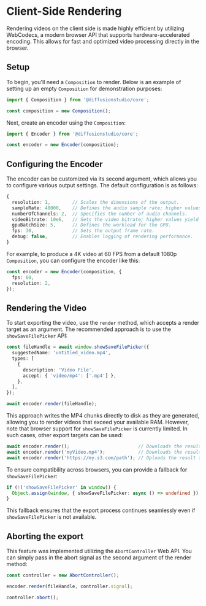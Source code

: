 # Client-Side Rendering

Rendering videos on the client side is made highly efficient by utilizing WebCodecs, a modern browser API that supports hardware-accelerated encoding. This allows for fast and optimized video processing directly in the browser.

## Setup

To begin, you'll need a `Composition` to render. Below is an example of setting up an empty `Composition` for demonstration purposes:

```typescript
import { Composition } from '@diffusionstudio/core';

const composition = new Composition();
```

Next, create an encoder using the `Composition`:

```typescript
import { Encoder } from '@diffusionstudio/core';

const encoder = new Encoder(composition);
```

## Configuring the Encoder

The encoder can be customized via its second argument, which allows you to configure various output settings. The default configuration is as follows:

```typescript
{
  resolution: 1,        // Scales the dimensions of the output.
  sampleRate: 48000,    // Defines the audio sample rate; higher values improve audio quality.
  numberOfChannels: 2,  // Specifies the number of audio channels.
  videoBitrate: 10e6,   // Sets the video bitrate; higher values yield better quality.
  gpuBatchSize: 5,      // Defines the workload for the GPU.
  fps: 30,              // Sets the output frame rate.
  debug: false,         // Enables logging of rendering performance.
}
```

For example, to produce a 4K video at 60 FPS from a default 1080p `Composition`, you can configure the encoder like this:

```typescript
const encoder = new Encoder(composition, {
  fps: 60,
  resolution: 2,
});
```

## Rendering the Video

To start exporting the video, use the `render` method, which accepts a render target as an argument. The recommended approach is to use the `showSaveFilePicker` API:

```typescript
const fileHandle = await window.showSaveFilePicker({
  suggestedName: 'untitled_video.mp4',
  types: [
    {
      description: 'Video File',
      accept: { 'video/mp4': ['.mp4'] },
    },
  ],
});

await encoder.render(fileHandle);
```

This approach writes the MP4 chunks directly to disk as they are generated, allowing you to render videos that exceed your available RAM. However, note that browser support for `showSaveFilePicker` is currently limited. In such cases, other export targets can be used:

```typescript
await encoder.render();                         // Downloads the result with a default name.
await encoder.render('myVideo.mp4');            // Downloads the result with a specified name.
await encoder.render('https://my.s3.com/path'); // Uploads the result to the specified URL.
```

To ensure compatibility across browsers, you can provide a fallback for `showSaveFilePicker`:

```typescript
if (!('showSaveFilePicker' in window)) {
  Object.assign(window, { showSaveFilePicker: async () => undefined });
}
```

This fallback ensures that the export process continues seamlessly even if `showSaveFilePicker` is not available.

## Aborting the export

This feature was implemented utilizing the `AbortController` Web API. You can simply pass in the abort signal as the second argument of the render method:

```typescript
const controller = new AbortController();

encoder.render(fileHandle, controller.signal);

controller.abort();
```
